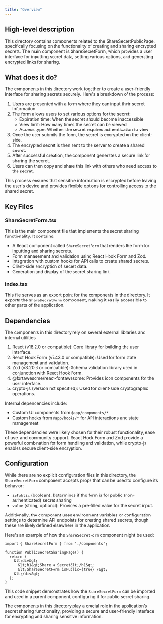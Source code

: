 ```yaml
---
title: "Overview"
---
```


## High-level description
This directory contains components related to the ShareSecretPublicPage, specifically focusing on the functionality of creating and sharing encrypted secrets. The main component is ShareSecretForm, which provides a user interface for inputting secret data, setting various options, and generating encrypted links for sharing.

## What does it do?
The components in this directory work together to create a user-friendly interface for sharing secrets securely. Here's a breakdown of the process:

1. Users are presented with a form where they can input their secret information.
2. The form allows users to set various options for the secret:
   - Expiration time: When the secret should become inaccessible
   - View limit: How many times the secret can be viewed
   - Access type: Whether the secret requires authentication to view
3. Once the user submits the form, the secret is encrypted on the client-side.
4. The encrypted secret is then sent to the server to create a shared secret.
5. After successful creation, the component generates a secure link for sharing the secret.
6. Users can then copy and share this link with others who need access to the secret.

This process ensures that sensitive information is encrypted before leaving the user's device and provides flexible options for controlling access to the shared secret.

## Key Files

### ShareSecretForm.tsx
This is the main component file that implements the secret sharing functionality. It contains:

- A React component called `ShareSecretForm` that renders the form for inputting and sharing secrets.
- Form management and validation using React Hook Form and Zod.
- Integration with custom hooks for API calls to create shared secrets.
- Client-side encryption of secret data.
- Generation and display of the secret sharing link.

### index.tsx
This file serves as an export point for the components in the directory. It exports the `ShareSecretForm` component, making it easily accessible to other parts of the application.

## Dependencies
The components in this directory rely on several external libraries and internal utilities:

1. React (v18.2.0 or compatible): Core library for building the user interface.
2. React Hook Form (v7.43.0 or compatible): Used for form state management and validation.
3. Zod (v3.20.6 or compatible): Schema validation library used in conjunction with React Hook Form.
4. @fortawesome/react-fontawesome: Provides icon components for the user interface.
5. crypto-js (version not specified): Used for client-side cryptographic operations.

Internal dependencies include:
- Custom UI components from `@app/components/*`
- Custom hooks from `@app/hooks/*` for API interactions and state management

These dependencies were likely chosen for their robust functionality, ease of use, and community support. React Hook Form and Zod provide a powerful combination for form handling and validation, while crypto-js enables secure client-side encryption.

## Configuration
While there are no explicit configuration files in this directory, the `ShareSecretForm` component accepts props that can be used to configure its behavior:

- `isPublic` (boolean): Determines if the form is for public (non-authenticated) secret sharing.
- `value` (string, optional): Provides a pre-filled value for the secret input.

Additionally, the component uses environment variables or configuration settings to determine API endpoints for creating shared secrets, though these are likely defined elsewhere in the application.

Here's an example of how the `ShareSecretForm` component might be used:

```tsx
import { ShareSecretForm } from './components';

function PublicSecretSharingPage() {
  return (
    &lt;div&gt;
      &lt;h1&gt;Share a Secret&lt;/h1&gt;
      &lt;ShareSecretForm isPublic={true} /&gt;
    &lt;/div&gt;
  );
}
```

This code snippet demonstrates how the `ShareSecretForm` can be imported and used in a parent component, configuring it for public secret sharing.

The components in this directory play a crucial role in the application's secret sharing functionality, providing a secure and user-friendly interface for encrypting and sharing sensitive information.